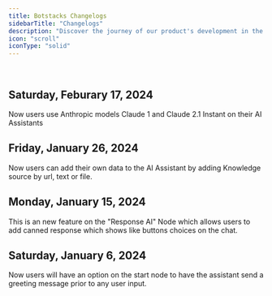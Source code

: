```yaml
---
title: Botstacks Changelogs
sidebarTitle: "Changelogs"
description: "Discover the journey of our product's development in the Changelogs."
icon: "scroll"
iconType: "solid"
---
```


<br />

## Saturday, Feburary 17, 2024

<Card title="Anthropic Models " icon="rocket" color="green">
    Now users use Anthropic models Claude 1 and Claude 2.1 Instant on their AI Assistants
</Card>


## Friday, January 26, 2024

<Card title="Knowledge Base" icon="brain" color="green">
    Now users can add their own data to the AI Assistant by adding Knowledge source by url, text or file.
</Card>


## Monday, January 15, 2024

<Card title="Canned Response" icon="box" color="green">
    This is an new feature on the "Response AI" Node which allows users to add canned response which shows like buttons choices on the chat.
</Card>


## Saturday, January 6, 2024

<Card title="Start Node Customization" icon="flag" color="green">
    Now users will have an option on the start node to have the assistant send a greeting message prior to any user input.
</Card>